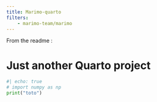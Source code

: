 ```yaml
---
title: Marimo-quarto
filters:
    - marimo-team/marimo
---
```


From the readme : 


# Just another Quarto project

```python {.marimo}
#| echo: true
# import numpy as np
print("toto")
```
<!-- ```python {.marimo}
#| echo: true
import marimo as mo
slider = mo.ui.slider(1, 10, 1, label="Look, a slider!")
slider
``` -->
<!-- 
## More things

And we can respond!

```python {.marimo}
# No echo here means we do not show the code
mo.md("NaN" * slider.value + " Batman!")
``` -->